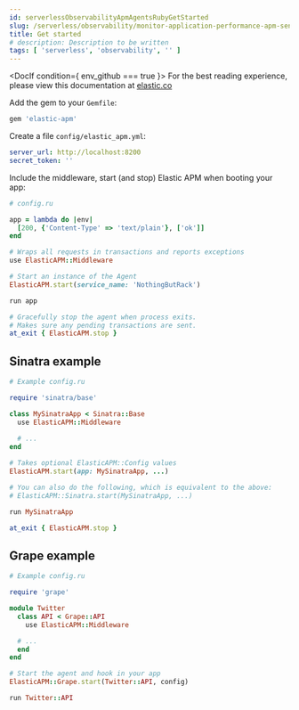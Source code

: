 ```yaml
---
id: serverlessObservabilityApmAgentsRubyGetStarted
slug: /serverless/observability/monitor-application-performance-apm-send-traces-to-elastic-ruby-get-started
title: Get started
# description: Description to be written
tags: [ 'serverless', 'observability', '' ]
---
```





<DocIf condition={ env_github === true }>
<DocCallOut title="Note">
For the best reading experience,
please view this documentation at
[elastic.co](https://www.elastic.co/guide/en/apm/agent/ruby/current/introduction.html)
</DocCallOut>
</DocIf>

<div id="getting-started-rack"></div>

Add the gem to your `Gemfile`:

```ruby
gem 'elastic-apm'
```

Create a file `config/elastic_apm.yml`:

```yaml
server_url: http://localhost:8200
secret_token: ''
```

Include the middleware, start (and stop) Elastic APM when booting your app:

```ruby
# config.ru

app = lambda do |env|
  [200, {'Content-Type' => 'text/plain'}, ['ok']]
end

# Wraps all requests in transactions and reports exceptions
use ElasticAPM::Middleware

# Start an instance of the Agent
ElasticAPM.start(service_name: 'NothingButRack')

run app

# Gracefully stop the agent when process exits.
# Makes sure any pending transactions are sent.
at_exit { ElasticAPM.stop }
```

<div id="getting-started-sinatra"></div>

## Sinatra example

```ruby
# Example config.ru

require 'sinatra/base'

class MySinatraApp < Sinatra::Base
  use ElasticAPM::Middleware
  
  # ...
end

# Takes optional ElasticAPM::Config values
ElasticAPM.start(app: MySinatraApp, ...)

# You can also do the following, which is equivalent to the above:
# ElasticAPM::Sinatra.start(MySinatraApp, ...)

run MySinatraApp

at_exit { ElasticAPM.stop }
```

<div id="getting-started-grape"></div>

## Grape example

```ruby
# Example config.ru

require 'grape'

module Twitter
  class API < Grape::API
    use ElasticAPM::Middleware

  # ...
  end
end

# Start the agent and hook in your app
ElasticAPM::Grape.start(Twitter::API, config)

run Twitter::API

```
